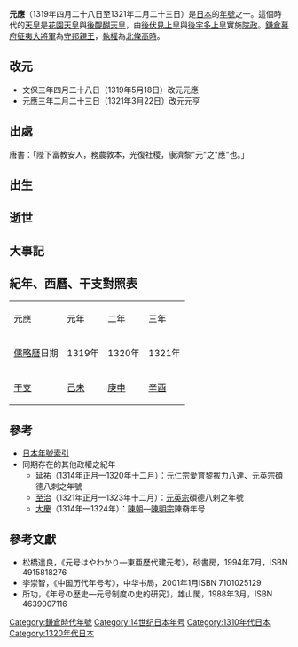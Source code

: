 {{japanese|japanese=元応|kana=げんおう|romaji=Genō}}
'''元應'''（1319年四月二十八日至1321年二月二十三日）是[[日本|日本]]的[[年號|年號]]之一。這個時代的[[天皇|天皇]]是[[花園天皇|花園天皇]]與[[後醍醐天皇|後醍醐天皇]]，由[[後伏見天皇|後伏見上皇]]與[[後宇多天皇|後宇多上皇]]實施[[院政|院政]]。[[鎌倉幕府|鎌倉幕府]][[征夷大將軍|征夷大將軍]]為[[守邦親王|守邦親王]]，[[執權|執權]]為[[北條高時|北條高時]]。

== 改元 ==
*文保三年四月二十八日（1319年5月18日）改元元應
*元應三年二月二十三日（1321年3月22日）改元元亨

== 出處 ==
唐書：「陛下富教安人，務農敦本，光復社稷，康濟黎"元"之"應"也。」

== 出生 ==

== 逝世 ==

== 大事記 ==

== 紀年、西曆、干支對照表 ==
{| class="wikitable" cellspacing=0 style="text-align:center"
|- style="background-color:#CCCCCC"
|元應||元年||二年||三年
|-
|[[儒略曆|儒略曆]]日期||1319年||1320年||1321年
|-
|[[干支|干支]]||[[己未|己未]]||[[庚申|庚申]]||[[辛酉|辛酉]]
|}

== 參考 ==
*[[日本年號索引|日本年號索引]]
*同期存在的其他政權之紀年
**[[延祐|延祐]]（1314年正月—1320年十二月）：[[元仁宗|元仁宗]]愛育黎拔力八達、元英宗碩德八剌之年號
**[[至治_(元英宗)|至治]]（1321年正月—1323年十二月）：[[元英宗|元英宗]]碩德八剌之年號
**[[大慶_(陳明宗)|大慶]]（1314年—1324年）：[[陳朝_(越南)|陳朝]]—[[陳明宗|陳明宗]]陳奣年号

==參考文獻==
*松橋達良，《元号はやわかり—東亜歷代建元考》，砂書房，1994年7月，ISBN 4915818276
*李崇智，《中国历代年号考》，中华书局，2001年1月ISBN 7101025129
*所功，《年号の歴史―元号制度の史的研究》，雄山閣，1988年3月，ISBN 4639007116

{{年号|[[文保|文保]]|[[日本年號|日本年號]]|[[元亨_(日本)|元亨]]}}
{{日本元號}}
{{DEFAULTSORT:Genou}}

[[Category:鎌倉時代年號|Category:鎌倉時代年號]]
[[Category:14世纪日本年号|Category:14世纪日本年号]]
[[Category:1310年代日本|Category:1310年代日本]]
[[Category:1320年代日本|Category:1320年代日本]]